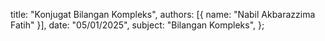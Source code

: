   title: "Konjugat Bilangan Kompleks",
  authors: [{ name: "Nabil Akbarazzima Fatih" }],
  date: "05/01/2025",
  subject: "Bilangan Kompleks",
};

